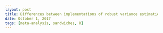 ```yaml
---
layout: post
title: Differences between implementations of robust variance estimation in R
date: October 1, 2017
tags: [meta-analysis, sandwiches, R]
---
```


